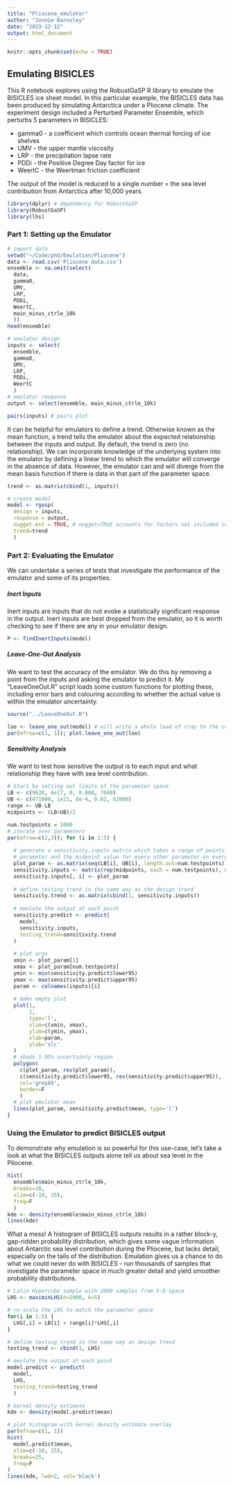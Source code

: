 ```yaml
---
title: "Pliocene_emulator"
author: "Jonnie Barnsley"
date: "2023-12-12"
output: html_document
---
```


```r
knitr::opts_chunk$set(echo = TRUE)
```

## Emulating BISICLES

This R notebook explores using the RobustGaSP R library to emulate the BISICLES ice sheet model. In this particular example, the BISICLES data has been produced by simulating Antarctica under a Pliocene climate. The experiment design included a Perturbed Parameter Ensemble, which perturbs 5 parameters in BISICLES:

 - gamma0 - a coefficient which controls ocean thermal forcing of ice shelves
 - UMV - the upper mantle viscosity
 - LRP - the precipitation lapse rate
 - PDDi - the Positive Degree Day factor for ice
 - WeertC - the Weertman friction coefficient
 
The output of the model is reduced to a single number = the sea level contribution from Antarctica after 10,000 years.

```r
library(dplyr) # dependency for RobustGaSP
library(RobustGaSP)
library(lhs)
```

### Part 1: Setting up the Emulator

```r
# import data
setwd("~/Code/phd/Emulation/Pliocene")
data <- read.csv('Pliocene data.csv')
ensemble <- na.omit(select(
  data,
  gamma0, 
  UMV, 
  LRP,
  PDDi,
  WeertC,
  main_minus_ctrle_10k
  ))
head(ensemble)
```

```r
# emulator design
inputs <- select(
  ensemble,
  gamma0,
  UMV,
  LRP,
  PDDi,
  WeertC
  )
# emulator response
output <- select(ensemble, main_minus_ctrle_10k)

pairs(inputs) # pairs plot
```

It can be helpful for emulators to define a trend. Otherwise known as the mean function, a trend tells the emulator about the expected relationship between the inputs and output. By default, the trend is zero (no relationship). We can incorporate knowledge of the underlying system into the emulator by defining a linear trend to which the emulator will converge in the absence of data. However, the emulator can and will diverge from the mean basis function if there is data in that part of the parameter space.

```r
trend <- as.matrix(cbind(1, inputs))

# create model
model <- rgasp(
  design = inputs, 
  response = output,
  nugget.est = TRUE, # nugget=TRUE accounts for factors not included in inputs (in this case, GCM)
  trend=trend
  )
```

### Part 2: Evaluating the Emulator

We can undertake a series of tests that investigate the performance of the emulator and some of its properties.

##### Inert Inputs

Inert inputs are inputs that do not evoke a statistically significant response in the output. Inert inputs are best dropped from the emulator, so it is worth checking to see if there are any in your emulator design.

```r
P <- findInertInputs(model)
```

##### Leave-One-Out Analysis

We want to test the accuracy of the emulator. We do this by removing a point from the inputs and asking the emulator to predict it. My "LeaveOneOut.R" script loads some custom functions for plotting these, including error bars and colouring according to whether the actual value is within the emulator uncertainty.

```r
source("../LeaveOneOut.R")

loo <- leave_one_out(model) # will write a whole load of crap to the console which you can ignore
par(mfrow=c(1, 1)); plot.leave_one_out(loo)
```

##### Sensitivity Analysis

We want to test how sensitive the output is to each input and what relationship they have with sea level contribution.

```r
# Start by setting out limits of the parameter space
LB <- c(9620, 6e17, 0, 0.008, 7600)
UB <- c(471000, 1e21, 8e-4, 0.02, 62000)
range <- UB-LB
midpoints <- (LB+UB)/2

num.testpoints = 1000
# iterate over parameters
par(mfrow=c(2,3)); for (i in 1:5) {
  
  # generate a sensitivity.inputs matrix which takes a range of points for our
  # parameter and the midpoint value for every other parameter on every line
  plot_param <- as.matrix(seq(LB[i], UB[i], length.out=num.testpoints))
  sensitivity.inputs <- matrix(rep(midpoints, each = num.testpoints), nrow = num.testpoints)
  sensitivity.inputs[, i] <- plot_param
  
  # define testing trend in the same way as the design trend
  sensitivity.trend <- as.matrix(cbind(1, sensitivity.inputs))
  
  # emulate the output at each point
  sensitivity.predict <- predict(
    model,
    sensitivity.inputs,
    testing_trend=sensitivity.trend
  )
  
  # plot args
  xmin <- plot_param[1]
  xmax <- plot_param[num.testpoints]
  ymin <- min(sensitivity.predict$lower95)
  ymax <- max(sensitivity.predict$upper95)
  param <- colnames(inputs)[i]
  
  # make empty plot
  plot(1, 
       1,
       type='l',
       xlim=c(xmin, xmax),
       ylim=c(ymin, ymax),
       xlab=param,
       ylab='slc'
  )
  # shade 5-95% uncertainty region
  polygon(
    c(plot_param, rev(plot_param)), 
    c(sensitivity.predict$lower95, rev(sensitivity.predict$upper95)), 
    col='grey80', 
    border=F
    )
  # plot emulator mean
  lines(plot_param, sensitivity.predict$mean, type='l')
}
```

### Using the Emulator to predict BISICLES output

To demonstrate why emulation is so powerful for this use-case, let's take a look at what the BISICLES outputs alone tell us about sea level in the Pliocene.

```r
hist(
  ensemble$main_minus_ctrle_10k, 
  breaks=20, 
  xlim=c(-10, 25), 
  freq=F
  )
kde <- density(ensemble$main_minus_ctrle_10k)
lines(kde)
```

What a mess! A histogram of BISICLES outputs results in a rather block-y, gap-ridden probability distribution, which gives some vague information about Antarctic sea level contribution during the Pliocene, but lacks detail, especially on the tails of the distribution. Emulation gives us a chance to do what we could never do with BISICLES - run thousands of samples that investigate the parameter space in much greater detail and yield smoother probability distributions.

```r
# Latin Hypercube sample with 2000 samples from 5-D space
LHS <- maximinLHS(n=2000, k=5)

# re-scale the LHS to match the parameter space
for(i in 1:5) {
  LHS[,i] = LB[i] + range[i]*LHS[,i]
}

# define testing trend in the same way as design trend
testing_trend <- cbind(1, LHS)

# emulate the output at each point
model.predict <- predict(
  model, 
  LHS,
  testing_trend=testing_trend
  )

# kernel density estimate
kde <- density(model.predict$mean)

# plot histogram with kernel density estimate overlay
par(mfrow=c(1, 1))
hist(
  model.predict$mean, 
  xlim=c(-10, 25),
  breaks=25,
  freq=F
)
lines(kde, lwd=2, col='black')
```


